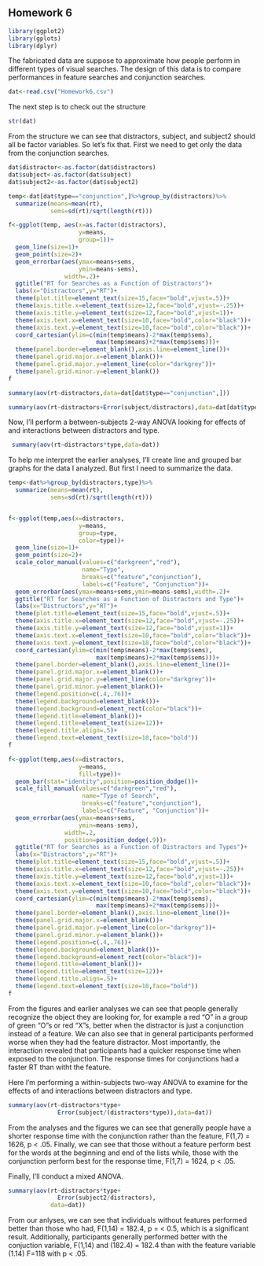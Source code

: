 ## Homework 6

<!--
Set the working directory.
No Rchunk is needed to accomplish this.
-->

```r
library(ggplot2)
library(gplots)
library(dplyr)
```

<!--
Read in the homework6.csv data. For each of the following steps you
should preface your R commands with some plain English explanation.
-->

The fabricated data are suppose to approximate how people perform in different types of visual searches. The design of this data is to compare performances in feature searches and conjunction searches. 

```r
dat<-read.csv("Homework6.csv")
```

<!--
Check the structure of the data and change any variables that should
be factor variables into factor variables
-->

The next step is to check out the structure

```r
str(dat)
```
<!--
Perform a one-way between-subjects ANOVA examining for effects of 
the number of distractors for the comjunction searches only.
Also create a line graph to help you interpret the results of your
analysis.
-->

From the structure we can see that distractors, subject, and subject2
should all be factor variables. So let's fix that.
First we need to get only the data from the conjunction searches.

```r
dat$distractor<-as.factor(dat$distractors)
dat$subject<-as.factor(dat$subject)
dat$subject2<-as.factor(dat$subject2)

temp<-dat[dat$type=="conjunction",]%>%group_by(distractors)%>%
  summarize(means=mean(rt),
            sems=sd(rt)/sqrt(length(rt)))

f<-ggplot(temp, aes(x=as.factor(distractors),
                    y=means,
                    group=1))+
  geom_line(size=1)+
  geom_point(size=2)+
  geom_errorbar(aes(ymax=means+sems,
                    ymin=means-sems),
                width=.2)+
  ggtitle("RT for Searches as a Function of Distractors")+
  labs(x="Distractors",y="RT")+
  theme(plot.title=element_text(size=15,face="bold",vjust=.5))+
  theme(axis.title.x=element_text(size=12,face="bold",vjust=-.25))+
  theme(axis.title.y=element_text(size=12,face="bold",vjust=1))+
  theme(axis.text.x=element_text(size=10,face="bold",color="black"))+
  theme(axis.text.y=element_text(size=10,face="bold",color="black"))+
  coord_cartesian(ylim=c(min(temp$means)-2*max(temp$sems),
                         max(temp$means)+2*max(temp$sems)))+
  theme(panel.border=element_blank(),axis.line=element_line())+
  theme(panel.grid.major.x=element_blank())+
  theme(panel.grid.major.y=element_line(color="darkgrey"))+
  theme(panel.grid.minor.y=element_blank())
f
```

```r
summary(aov(rt~distractors,data=dat[dat$type=="conjunction",]))
```

<!--
Perform a one-way within subjects ANOVA on the same data you analyzed
earlier. Tip: use subject as the subjects variable for this analysis.
-->

```r
summary(aov(rt~distractors+Error(subject/distractors),data=dat[dat$type=="conjunction",]))
```

<!--
Perform a between-subjects ANOVA examining for the effects of and
interactions between list position and whether or not the
participants had an intervening distractor task before recalling
the lists of words.
-->

Now, I'll perform a between-subjects 2-way ANOVA looking for effects
of and interactions between distractors and type.

```r
 summary(aov(rt~distractors*type,data=dat))
```

<!--
Create a line graph and a grouped bar graph to help us interpret
the results of the previous analyses. Include error bars in your
figures.
-->

To help me interpret the earlier analyses, I'll create line and
grouped bar graphs for the data I analyzed. But first I need to
summarize the data.

```r
temp<-dat%>%group_by(distractors,type)%>%
  summarize(means=mean(rt),
            sems=sd(rt)/sqrt(length(rt)))


f<-ggplot(temp,aes(x=distractors,
                    y=means,
                    group=type,
                    color=type))+
  geom_line(size=1)+
  geom_point(size=2)+
  scale_color_manual(values=c("darkgreen","red"),
                     name="Type",
                     breaks=c("feature","conjunction"),
                     labels=c("Feature", "Conjunction"))+
  geom_errorbar(aes(ymax=means+sems,ymin=means-sems),width=.2)+
  ggtitle("RT for Searches as a Function of Distractors and Type")+
  labs(x="Distructors",y="RT")+
  theme(plot.title=element_text(size=15,face="bold",vjust=.5))+
  theme(axis.title.x=element_text(size=12,face="bold",vjust=-.25))+
  theme(axis.title.y=element_text(size=12,face="bold",vjust=1))+
  theme(axis.text.x=element_text(size=10,face="bold",color="black"))+
  theme(axis.text.y=element_text(size=10,face="bold",color="black"))+
  coord_cartesian(ylim=c(min(temp$means)-2*max(temp$sems),
                         max(temp$means)+2*max(temp$sems)))+
  theme(panel.border=element_blank(),axis.line=element_line())+
  theme(panel.grid.major.x=element_blank())+
  theme(panel.grid.major.y=element_line(color="darkgrey"))+
  theme(panel.grid.minor.y=element_blank())+
  theme(legend.position=c(.4,.76))+
  theme(legend.background=element_blank())+
  theme(legend.background=element_rect(color="black"))+
  theme(legend.title=element_blank())+
  theme(legend.title=element_text(size=12))+
  theme(legend.title.align=.5)+
  theme(legend.text=element_text(size=10,face="bold"))
f

f<-ggplot(temp,aes(x=distractors,
                    y=means,
                    fill=type))+
  geom_bar(stat="identity",position=position_dodge())+
  scale_fill_manual(values=c("darkgreen","red"),
                     name="Type of Search",
                     breaks=c("feature","conjunction"),
                     labels=c("Feature", "Conjunction"))+
  geom_errorbar(aes(ymax=means+sems,
                    ymin=means-sems),
                width=.2,
                position=position_dodge(.9))+
  ggtitle("RT for Searches as a Function of Distractors and Types")+
  labs(x="Distractors",y="RT")+
  theme(plot.title=element_text(size=15,face="bold",vjust=.5))+
  theme(axis.title.x=element_text(size=12,face="bold",vjust=-.25))+
  theme(axis.title.y=element_text(size=12,face="bold",vjust=1))+
  theme(axis.text.x=element_text(size=10,face="bold",color="black"))+
  theme(axis.text.y=element_text(size=10,face="bold",color="black"))+
  coord_cartesian(ylim=c(min(temp$means)-2*max(temp$sems),
                         max(temp$means)+2*max(temp$sems)))+
  theme(panel.border=element_blank(),axis.line=element_line())+
  theme(panel.grid.major.x=element_blank())+
  theme(panel.grid.major.y=element_line(color="darkgrey"))+
  theme(panel.grid.minor.y=element_blank())+
  theme(legend.position=c(.4,.76))+
  theme(legend.background=element_blank())+
  theme(legend.background=element_rect(color="black"))+
  theme(legend.title=element_blank())+
  theme(legend.title=element_text(size=12))+
  theme(legend.title.align=.5)+
  theme(legend.text=element_text(size=10,face="bold"))
f
```

<!--
Interpret the statistical results in light of the figures.
-->

From the figures and earlier analyses we can see that people generally recognize the object they are looking for, for example a red "O" in a group of green "O"s or red "X"s, better when the distractor is just a conjunction instead of a feature. We can also see that in general participants performed worse when they had the feature distractor. Most importantly, the interaction revealed that participants had a quicker response time when exposed to the conjunction. The response times for conjunctions had a faster RT than witht the feature.

<!--
Perform a within-subjects two-way ANOVA examining for the effects
of and interactions between the number of distracts and search type. Tip:
use subject as the subject's variable for this analysis. Interpret
the results of the analysis based on the statistical results and
your earlier figures.
-->

Here I'm performing a within-subjects two-way ANOVA to examine for
the effects of and interactions between distractors and type.

```r
summary(aov(rt~distractors*type+
              Error(subject/(distractors*type)),data=dat))
```

From the analyses and the figures we can see that generally people
have a shorter response time with the conjunction rather than the feature, F(1,7) =
1626, p < .05. Finally, we can see that those without a feature perform best for the
words at the beginning and end of the lists while, those with the conjunction perform best for the response time, F(1,7) = 1624, p < .05.

<!--
Finally conduct and interpret the results of a mixed ANOVA in which
number of distractors varies within subjects and type of search varies between
subjects. Make sure to interpret your results. Tip: use subject2
as your subject's variable for this analysis.
-->

Finally, I'll conduct a mixed ANOVA.

```r
summary(aov(rt~distractors*type+
              Error(subject2/distractors),
            data=dat))
```

From our anlyses, we can see that individuals without features performed better than those who had, F(1,14) = 182.4, p = < 0.5, which is a significant result.
Additionally, participants generally performed better with the conjuction variable, F(1,14) and (182.4) = 182.4 than with the feature variable (1.14) F=118 with p < .05.
